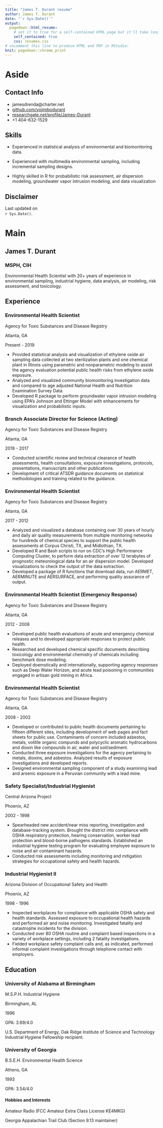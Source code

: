 ```yaml
---
title: "James T. Durant resume"
author: James T. Durant
date: "`r Sys.Date()`"
output:
  pagedown::html_resume:
    # set it to true for a self-contained HTML page but it'll take longer to render
    self_contained: true
    css: resumex.css   
# uncomment this line to produce HTML and PDF in RStudio:
knit: pagedown::chrome_print
---
```


Aside
================================================================================

Contact Info {#contact}
--------------------------------------------------------------------------------

- <i class="fa fa-envelope"></i> jamesdrenda@charter.net
- <i class="fa fa-github"></i> [github.com/yojimbodurant](https://github.com/yojimbodurant)
- <i class="fa-brands fa-researchgate"></i>[researchgate.net/profile/James-Durant](https://www.researchgate.net/profile/James-Durant)
- <i class="fa fa-phone"></i> +1 404-632-1529


Skills {#skills}
--------------------------------------------------------------------------------

- Experienced in statistical analysis of environmental and biomonitoring data.

- Experienced with multimedia environmental sampling, including incremental sampling designs.

- Highly skilled in R for probabilistic risk assessment, air dispersion modeling, groundwater vapor intrusion modeling, and data visualization


Disclaimer{#disclaimer}
--------------------------------------------------------------------------------
Last updated on <br>`r Sys.Date()`.






Main
================================================================================

James T. Durant {#title}
--------------------------------------------------------------------------------

### MSPH, CIH

Environmental Health Scientist with 20+ years of experience in environmental sampling, industrial hygiene, data analysis, air modeling, risk assessment, and toxicology.

Experience {data-icon=laptop}
--------------------------------------------------------------------------------
### Environmental Health Scientist

Agency for Toxic Substances and Disease Registry

Atlanta, GA

Present - 2019

- Provided statistical analysis and visualization of ethylene oxide air sampling data collected at two sterilization plants and one chemical plant in Illinois using parametric and nonparametric modeling to assist the agency evaluation potential public health risks from ethylene oxide exposure.
- Analyzed and visualized community biomonitoring investigation data and compared to age adjusted National Health and Nutrition Examination Survey Data.
- Developed R package to perform groundwater vapor intrusion modeling using EPA's Johnson and Ettinger Model with enhancements for visualization and  probabilistic inputs.  

### Branch Associate Director for Science (Acting)

Agency for Toxic Substances and Disease Registry

Atlanta, GA

2019 - 2017

- Conducted scientific review and technical clearance of health assessments, health consultations, exposure investigations, protocols, presentations, manuscripts and other publications. 
- Development of critical ATSDR guidance documents on statistical methodologies and training related to the guidance. 

### Environmental Health Scientist

Agency for Toxic Substances and Disease Registry

Atlanta, GA

2017 - 2012

- Analyzed and visualized a database containing over 30 years of hourly and daily air quality measurements from multiple monitoring networks for hundreds of chemical species to support the public health assessments at Corpus Christi, TX, and Midlothian, TX. 
- Developed R and Bash scripts to run on CDC’s High Performance Computing Cluster, to perform data extraction of over 12 terabytes of prognostic meteorological data for an air dispersion model. Developed visualizations to check the output of the data extraction.
- Developed a package of R functions that download data, run AERMET, AERMINUTE and AERSURFACE,  and performing quality assurance of output.

### Environmental Health Scientist (Emergency Response)

Agency for Toxic Substances and Disease Registry

Atlanta, GA

2012 - 2008

- Developed public health evaluations of acute and emergency chemical releases and to developed appropriate responses to protect public health. 
- Researched and developed chemical specific documents describing toxicology and environmental chemistry of chemicals including benchmark dose modeling.
- Deployed doemstically and internationally, supporting agency responses such as Deep Water Horizon, and acute lead poisoning in communities engaged in artisan gold mining in Africa. 

### Environmental Health Scientist

Agency for Toxic Substances and Disease Registry

Atlanta, GA

2008 - 2002

- Developed or contributed to public health documents pertaining to fifteen different sites, including development of web pages and fact sheets for public use. Contaminants of concern included asbestos, metals, volitile organic compunds and polycyclic aromatic hydrocarbons and dioxin like compounds in air, water and soil/sediment.
- Conducted three exposure investigations for the agency pertaining to metals, dioxins, and asbestos. Analyzed results of exposure investigations and developed reports.
- Designed environmental sampling component of a study examining lead and arsenic exposure in a Peruvian community with a lead mine.



### Safety Specialist/Industrial Hygienist

Central Arizona Project

Phoenix, AZ

2002 - 1998

- Spearheaded new accident/near miss reporting, investigation and database-tracking system. Brought the district into compliance with OSHA respiratory protection, hearing conservation, worker lead protection and blood-borne pathogens standards. Established an industrial hygiene testing program for evaluating employee exposure to noise and air contaminant hazards.
- Conducted risk assessments including monitoring and mitigation strategies for occupational safety and health hazards. 

### Industrial Hygienist II

Arizona Division of Occupational Safety and Health

Phoenix, AZ

1998 - 1996

- Inspected workplaces for compliance with applicable OSHA safety and health standards. Assessed exposure to occupational health hazards and performed air and noise monitoring. Investigated fatality and catastrophe incidents for the division.
- Conducted over 80 OSHA routine and complaint based inspections in a variety of workplace settings, including 2 fatality investigations. 
- Fielded workplace safety complaint calls and, as indicated, performed informal complaint investigations through telephone contact with employers.

Education {data-icon=graduation-cap data-concise=true}
--------------------------------------------------------------------------------

### University of Alabama at Birmingham

M.S.P.H. Industrial Hygiene

Birmingham, AL

1996

GPA: 3.69/4.0

U.S. Department of Energy, Oak Ridge Institute of Science and Technology Industrial Hygiene Fellowship recipient.

### University of Georgia

B.S.E.H. Environmental Health Science

Athens, GA

1993

GPA: 3.54/4.0

::: aside

####  Hobbies and Interests {#skills2}

 Amateur Radio (FCC Amateur Extra Class License KE4MKG) 

 Georgia Appalachian Trail Club (Section 9.13 maintainer)

:::